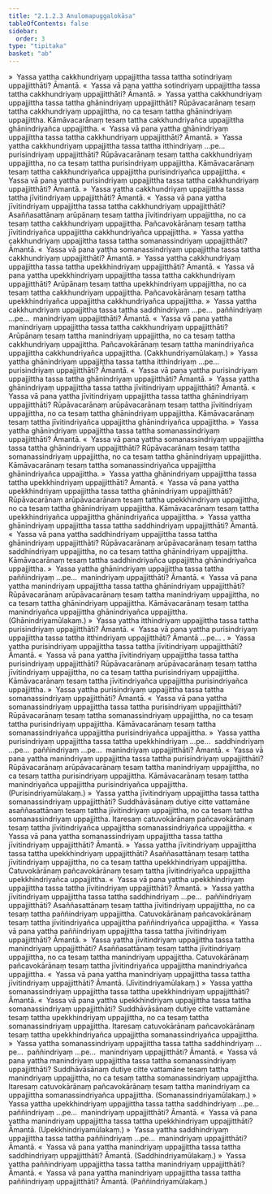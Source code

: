 ```yaml
---
title: "2.1.2.3 Anulomapuggalokāsa"
tableOfContents: false
sidebar:
  order: 3
type: "tipitaka"
basket: "ab"
---
```



<DynamicBreadcrumb />

<Division number="251">

<Paragraph number="2207">
»  Yassa yattha cakkhundriyaṃ uppajjittha tassa tattha sotindriyaṃ uppajjitthāti? Āmantā.
</Paragraph>

<Paragraph number="2208">
«  Yassa vā pana yattha sotindriyaṃ uppajjittha tassa tattha cakkhundriyaṃ uppajjitthāti? Āmantā.
</Paragraph>

<Paragraph number="2209">
»  Yassa yattha cakkhundriyaṃ uppajjittha tassa tattha ghānindriyaṃ uppajjitthāti?
</Paragraph>

<Paragraph number="2210">
Rūpāvacarānaṃ tesaṃ tattha cakkhundriyaṃ uppajjittha, no ca tesaṃ tattha ghānindriyaṃ uppajjittha. Kāmāvacarānaṃ tesaṃ tattha cakkhundriyañca uppajjittha ghānindriyañca uppajjittha.
</Paragraph>

<Paragraph number="2211">
«  Yassa vā pana yattha ghānindriyaṃ uppajjittha tassa tattha cakkhundriyaṃ uppajjitthāti? Āmantā.
</Paragraph>

<Paragraph number="2212">
»  Yassa yattha cakkhundriyaṃ uppajjittha tassa tattha itthindriyaṃ …pe…  purisindriyaṃ uppajjitthāti?
</Paragraph>

<Paragraph number="2213">
Rūpāvacarānaṃ tesaṃ tattha cakkhundriyaṃ uppajjittha, no ca tesaṃ tattha purisindriyaṃ uppajjittha. Kāmāvacarānaṃ tesaṃ tattha cakkhundriyañca uppajjittha purisindriyañca uppajjittha.
</Paragraph>

<Paragraph number="2214">
«  Yassa vā pana yattha purisindriyaṃ uppajjittha tassa tattha cakkhundriyaṃ uppajjitthāti? Āmantā.
</Paragraph>

<Paragraph number="2215">
»  Yassa yattha cakkhundriyaṃ uppajjittha tassa tattha jīvitindriyaṃ uppajjitthāti? Āmantā.
</Paragraph>

<Paragraph number="2216">
«  Yassa vā pana yattha jīvitindriyaṃ uppajjittha tassa tattha cakkhundriyaṃ uppajjitthāti?
</Paragraph>

<Paragraph number="2217">
Asaññasattānaṃ arūpānaṃ tesaṃ tattha jīvitindriyaṃ uppajjittha, no ca tesaṃ tattha cakkhundriyaṃ uppajjittha. Pañcavokārānaṃ tesaṃ tattha jīvitindriyañca uppajjittha cakkhundriyañca uppajjittha.
</Paragraph>

<Paragraph number="2218">
»  Yassa yattha cakkhundriyaṃ uppajjittha tassa tattha somanassindriyaṃ uppajjitthāti? Āmantā.
</Paragraph>

<Paragraph number="2219">
«  Yassa vā pana yattha somanassindriyaṃ uppajjittha tassa tattha cakkhundriyaṃ uppajjitthāti? Āmantā.
</Paragraph>

<Paragraph number="2220">
»  Yassa yattha cakkhundriyaṃ uppajjittha tassa tattha upekkhindriyaṃ uppajjitthāti? Āmantā.
</Paragraph>

<Paragraph number="2221">
«  Yassa vā pana yattha upekkhindriyaṃ uppajjittha tassa tattha cakkhundriyaṃ uppajjitthāti?
</Paragraph>

<Paragraph number="2222">
Arūpānaṃ tesaṃ tattha upekkhindriyaṃ uppajjittha, no ca tesaṃ tattha cakkhundriyaṃ uppajjittha. Pañcavokārānaṃ tesaṃ tattha upekkhindriyañca uppajjittha cakkhundriyañca uppajjittha.
</Paragraph>

<Paragraph number="2223">
»  Yassa yattha cakkhundriyaṃ uppajjittha tassa tattha saddhindriyaṃ …pe…  paññindriyaṃ …pe…  manindriyaṃ uppajjitthāti? Āmantā.
</Paragraph>

<Paragraph number="2224">
«  Yassa vā pana yattha manindriyaṃ uppajjittha tassa tattha cakkhundriyaṃ uppajjitthāti?
</Paragraph>

<Paragraph number="2225">
Arūpānaṃ tesaṃ tattha manindriyaṃ uppajjittha, no ca tesaṃ tattha cakkhundriyaṃ uppajjittha. Pañcavokārānaṃ tesaṃ tattha manindriyañca uppajjittha cakkhundriyañca uppajjittha. (Cakkhundriyamūlakaṃ.)
</Paragraph>

</Division>
<Division number="252">

<Paragraph number="2226">
»  Yassa yattha ghānindriyaṃ uppajjittha tassa tattha itthindriyaṃ …pe…  purisindriyaṃ uppajjitthāti? Āmantā.
</Paragraph>

<Paragraph number="2227">
«  Yassa vā pana yattha purisindriyaṃ uppajjittha tassa tattha ghānindriyaṃ uppajjitthāti? Āmantā.
</Paragraph>

<Paragraph number="2228">
»  Yassa yattha ghānindriyaṃ uppajjittha tassa tattha jīvitindriyaṃ uppajjitthāti? Āmantā.
</Paragraph>

<Paragraph number="2229">
«  Yassa vā pana yattha jīvitindriyaṃ uppajjittha tassa tattha ghānindriyaṃ uppajjitthāti?
</Paragraph>

<Paragraph number="2230">
Rūpāvacarānaṃ arūpāvacarānaṃ tesaṃ tattha jīvitindriyaṃ uppajjittha, no ca tesaṃ tattha ghānindriyaṃ uppajjittha. Kāmāvacarānaṃ tesaṃ tattha jīvitindriyañca uppajjittha ghānindriyañca uppajjittha.
</Paragraph>

<Paragraph number="2231">
»  Yassa yattha ghānindriyaṃ uppajjittha tassa tattha somanassindriyaṃ uppajjitthāti? Āmantā.
</Paragraph>

<Paragraph number="2232">
«  Yassa vā pana yattha somanassindriyaṃ uppajjittha tassa tattha ghānindriyaṃ uppajjitthāti?
</Paragraph>

<Paragraph number="2233">
Rūpāvacarānaṃ tesaṃ tattha somanassindriyaṃ uppajjittha, no ca tesaṃ tattha ghānindriyaṃ uppajjittha. Kāmāvacarānaṃ tesaṃ tattha somanassindriyañca uppajjittha ghānindriyañca uppajjittha.
</Paragraph>

<Paragraph number="2234">
»  Yassa yattha ghānindriyaṃ uppajjittha tassa tattha upekkhindriyaṃ uppajjitthāti? Āmantā.
</Paragraph>

<Paragraph number="2235">
«  Yassa vā pana yattha upekkhindriyaṃ uppajjittha tassa tattha ghānindriyaṃ uppajjitthāti?
</Paragraph>

<Paragraph number="2236">
Rūpāvacarānaṃ arūpāvacarānaṃ tesaṃ tattha upekkhindriyaṃ uppajjittha, no ca tesaṃ tattha ghānindriyaṃ uppajjittha. Kāmāvacarānaṃ tesaṃ tattha upekkhindriyañca uppajjittha ghānindriyañca uppajjittha.
</Paragraph>

<Paragraph number="2237">
»  Yassa yattha ghānindriyaṃ uppajjittha tassa tattha saddhindriyaṃ uppajjitthāti? Āmantā.
</Paragraph>

<Paragraph number="2238">
«  Yassa vā pana yattha saddhindriyaṃ uppajjittha tassa tattha ghānindriyaṃ uppajjitthāti?
</Paragraph>

<Paragraph number="2239">
Rūpāvacarānaṃ arūpāvacarānaṃ tesaṃ tattha saddhindriyaṃ uppajjittha, no ca tesaṃ tattha ghānindriyaṃ uppajjittha. Kāmāvacarānaṃ tesaṃ tattha saddhindriyañca uppajjittha ghānindriyañca uppajjittha.
</Paragraph>

<Paragraph number="2240">
»  Yassa yattha ghānindriyaṃ uppajjittha tassa tattha paññindriyaṃ …pe…  manindriyaṃ uppajjitthāti? Āmantā.
</Paragraph>

<Paragraph number="2241">
«  Yassa vā pana yattha manindriyaṃ uppajjittha tassa tattha ghānindriyaṃ uppajjitthāti?
</Paragraph>

<Paragraph number="2242">
Rūpāvacarānaṃ arūpāvacarānaṃ tesaṃ tattha manindriyaṃ uppajjittha, no ca tesaṃ tattha ghānindriyaṃ uppajjittha. Kāmāvacarānaṃ tesaṃ tattha manindriyañca uppajjittha ghānindriyañca uppajjittha. (Ghānindriyamūlakaṃ.)
</Paragraph>

</Division>
<Division number="253">

<Paragraph number="2243">
»  Yassa yattha itthindriyaṃ uppajjittha tassa tattha purisindriyaṃ uppajjitthāti? Āmantā.
</Paragraph>

<Paragraph number="2244">
«  Yassa vā pana yattha purisindriyaṃ uppajjittha tassa tattha itthindriyaṃ uppajjitthāti? Āmantā …pe… .
</Paragraph>

</Division>
<Division number="254">

<Paragraph number="2245">
»  Yassa yattha purisindriyaṃ uppajjittha tassa tattha jīvitindriyaṃ uppajjitthāti? Āmantā.
</Paragraph>

<Paragraph number="2246">
«  Yassa vā pana yattha jīvitindriyaṃ uppajjittha tassa tattha purisindriyaṃ uppajjitthāti?
</Paragraph>

<Paragraph number="2247">
Rūpāvacarānaṃ arūpāvacarānaṃ tesaṃ tattha jīvitindriyaṃ uppajjittha, no ca tesaṃ tattha purisindriyaṃ uppajjittha. Kāmāvacarānaṃ tesaṃ tattha jīvitindriyañca uppajjittha purisindriyañca uppajjittha.
</Paragraph>

<Paragraph number="2248">
»  Yassa yattha purisindriyaṃ uppajjittha tassa tattha somanassindriyaṃ uppajjitthāti? Āmantā.
</Paragraph>

<Paragraph number="2249">
«  Yassa vā pana yattha somanassindriyaṃ uppajjittha tassa tattha purisindriyaṃ uppajjitthāti?
</Paragraph>

<Paragraph number="2250">
Rūpāvacarānaṃ tesaṃ tattha somanassindriyaṃ uppajjittha, no ca tesaṃ tattha purisindriyaṃ uppajjittha. Kāmāvacarānaṃ tesaṃ tattha somanassindriyañca uppajjittha purisindriyañca uppajjittha.
</Paragraph>

<Paragraph number="2251">
»  Yassa yattha purisindriyaṃ uppajjittha tassa tattha upekkhindriyaṃ …pe…  saddhindriyaṃ …pe…  paññindriyaṃ …pe…  manindriyaṃ uppajjitthāti? Āmantā.
</Paragraph>

<Paragraph number="2252">
«  Yassa vā pana yattha manindriyaṃ uppajjittha tassa tattha purisindriyaṃ uppajjitthāti?
</Paragraph>

<Paragraph number="2253">
Rūpāvacarānaṃ arūpāvacarānaṃ tesaṃ tattha manindriyaṃ uppajjittha, no ca tesaṃ tattha purisindriyaṃ uppajjittha. Kāmāvacarānaṃ tesaṃ tattha manindriyañca uppajjittha purisindriyañca uppajjittha. (Purisindriyamūlakaṃ.)
</Paragraph>

</Division>
<Division number="255">

<Paragraph number="2254">
»  Yassa yattha jīvitindriyaṃ uppajjittha tassa tattha somanassindriyaṃ uppajjitthāti?
</Paragraph>

<Paragraph number="2255">
Suddhāvāsānaṃ dutiye citte vattamāne asaññasattānaṃ tesaṃ tattha jīvitindriyaṃ uppajjittha, no ca tesaṃ tattha somanassindriyaṃ uppajjittha. Itaresaṃ catuvokārānaṃ pañcavokārānaṃ tesaṃ tattha jīvitindriyañca uppajjittha somanassindriyañca uppajjittha.
</Paragraph>

<Paragraph number="2256">
«  Yassa vā pana yattha somanassindriyaṃ uppajjittha tassa tattha jīvitindriyaṃ uppajjitthāti? Āmantā.
</Paragraph>

<Paragraph number="2257">
»  Yassa yattha jīvitindriyaṃ uppajjittha tassa tattha upekkhindriyaṃ uppajjitthāti?
</Paragraph>

<Paragraph number="2258">
Asaññasattānaṃ tesaṃ tattha jīvitindriyaṃ uppajjittha, no ca tesaṃ tattha upekkhindriyaṃ uppajjittha. Catuvokārānaṃ pañcavokārānaṃ tesaṃ tattha jīvitindriyañca uppajjittha upekkhindriyañca uppajjittha.
</Paragraph>

<Paragraph number="2259">
«  Yassa vā pana yattha upekkhindriyaṃ uppajjittha tassa tattha jīvitindriyaṃ uppajjitthāti? Āmantā.
</Paragraph>

<Paragraph number="2260">
»  Yassa yattha jīvitindriyaṃ uppajjittha tassa tattha saddhindriyaṃ …pe…  paññindriyaṃ uppajjitthāti?
</Paragraph>

<Paragraph number="2261">
Asaññasattānaṃ tesaṃ tattha jīvitindriyaṃ uppajjittha, no ca tesaṃ tattha paññindriyaṃ uppajjittha. Catuvokārānaṃ pañcavokārānaṃ tesaṃ tattha jīvitindriyañca uppajjittha paññindriyañca uppajjittha.
</Paragraph>

<Paragraph number="2262">
«  Yassa vā pana yattha paññindriyaṃ uppajjittha tassa tattha jīvitindriyaṃ uppajjitthāti? Āmantā.
</Paragraph>

<Paragraph number="2263">
»  Yassa yattha jīvitindriyaṃ uppajjittha tassa tattha manindriyaṃ uppajjitthāti?
</Paragraph>

<Paragraph number="2264">
Asaññasattānaṃ tesaṃ tattha jīvitindriyaṃ uppajjittha, no ca tesaṃ tattha manindriyaṃ uppajjittha. Catuvokārānaṃ pañcavokārānaṃ tesaṃ tattha jīvitindriyañca uppajjittha manindriyañca uppajjittha.
</Paragraph>

<Paragraph number="2265">
«  Yassa vā pana yattha manindriyaṃ uppajjittha tassa tattha jīvitindriyaṃ uppajjitthāti? Āmantā. (Jīvitindriyamūlakaṃ.)
</Paragraph>

</Division>
<Division number="256">

<Paragraph number="2266">
»  Yassa yattha somanassindriyaṃ uppajjittha tassa tattha upekkhindriyaṃ uppajjitthāti? Āmantā.
</Paragraph>

<Paragraph number="2267">
«  Yassa vā pana yattha upekkhindriyaṃ uppajjittha tassa tattha somanassindriyaṃ uppajjitthāti?
</Paragraph>

<Paragraph number="2268">
Suddhāvāsānaṃ dutiye citte vattamāne tesaṃ tattha upekkhindriyaṃ uppajjittha, no ca tesaṃ tattha somanassindriyaṃ uppajjittha. Itaresaṃ catuvokārānaṃ pañcavokārānaṃ tesaṃ tattha upekkhindriyañca uppajjittha somanassindriyañca uppajjittha.
</Paragraph>

<Paragraph number="2269">
»  Yassa yattha somanassindriyaṃ uppajjittha tassa tattha saddhindriyaṃ …pe…  paññindriyaṃ …pe…  manindriyaṃ uppajjitthāti? Āmantā.
</Paragraph>

<Paragraph number="2270">
«  Yassa vā pana yattha manindriyaṃ uppajjittha tassa tattha somanassindriyaṃ uppajjitthāti?
</Paragraph>

<Paragraph number="2271">
Suddhāvāsānaṃ dutiye citte vattamāne tesaṃ tattha manindriyaṃ uppajjittha, no ca tesaṃ tattha somanassindriyaṃ uppajjittha. Itaresaṃ catuvokārānaṃ pañcavokārānaṃ tesaṃ tattha manindriyaṃ ca uppajjittha somanassindriyañca uppajjittha. (Somanassindriyamūlakaṃ.)
</Paragraph>

</Division>
<Division number="257">

<Paragraph number="2272">
»  Yassa yattha upekkhindriyaṃ uppajjittha tassa tattha saddhindriyaṃ …pe…  paññindriyaṃ …pe…  manindriyaṃ uppajjitthāti? Āmantā.
</Paragraph>

<Paragraph number="2273">
«  Yassa vā pana yattha manindriyaṃ uppajjittha tassa tattha upekkhindriyaṃ uppajjitthāti? Āmantā. (Upekkhindriyamūlakaṃ.)
</Paragraph>

</Division>
<Division number="258">

<Paragraph number="2274">
»  Yassa yattha saddhindriyaṃ uppajjittha tassa tattha paññindriyaṃ …pe…  manindriyaṃ uppajjitthāti? Āmantā.
</Paragraph>

<Paragraph number="2275">
«  Yassa vā pana yattha manindriyaṃ uppajjittha tassa tattha saddhindriyaṃ uppajjitthāti? Āmantā. (Saddhindriyamūlakaṃ.)
</Paragraph>

</Division>
<Division number="259">

<Paragraph number="2276">
»  Yassa yattha paññindriyaṃ uppajjittha tassa tattha manindriyaṃ uppajjitthāti? Āmantā.
</Paragraph>

<Paragraph number="2277">
«  Yassa vā pana yattha manindriyaṃ uppajjittha tassa tattha paññindriyaṃ uppajjitthāti? Āmantā. (Paññindriyamūlakaṃ.)
</Paragraph>
</Division>